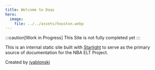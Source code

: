 ```yaml
---
title: Welcome to Doqs
hero:
  image:
    file: ../../assets/houston.webp
---
```


:::caution[Work in Progress]
This Site is not fully completed yet
:::

This is an internal static site built with [Starlight](https://starlight.astro.build/) to serve as the primary source of documentation for the NBA ELT Project.

Created by [jyablonski](https://github.com/jyablonski)
